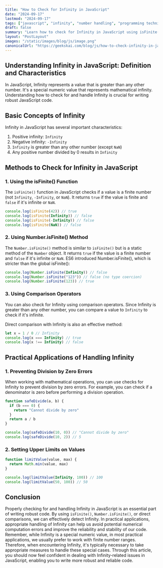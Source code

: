 ```yaml
---
title: "How to Check for Infinity in JavaScript"
date: "2024-09-17"
lastmod: "2024-09-17"
tags: ["javascript", "infinity", "number handling", "programming techniques"]
draft: false
summary: "Learn how to check for Infinity in JavaScript using isFinite(), Number.isFinite(), and comparison operators, plus tips for handling infinite values in real programming situations."
layout: "PostLayout"
images: "/static/images/blog/js/image.png"
canonicalUrl: "https://geekskai.com/blog/js/how-to-check-infinity-in-javascript/"
---
```


## Understanding Infinity in JavaScript: Definition and Characteristics

In JavaScript, Infinity represents a value that is greater than any other number. It's a special numeric value that represents mathematical infinity. Understanding how to check for and handle Infinity is crucial for writing robust JavaScript code.

## Basic Concepts of Infinity

Infinity in JavaScript has several important characteristics:

1. Positive infinity: `Infinity`
2. Negative infinity: `-Infinity`
3. `Infinity` is greater than any other number (except `NaN`)
4. Any positive number divided by 0 results in `Infinity`

## Methods to Check for Infinity in JavaScript

### 1. Using the isFinite() Function

The `isFinite()` function in JavaScript checks if a value is a finite number (not `Infinity`, `-Infinity`, or `NaN`). It returns `true` if the value is finite and `false` if it's infinite or `NaN`.

```javascript
console.log(isFinite(42)) // true
console.log(isFinite(Infinity)) // false
console.log(isFinite(-Infinity)) // false
console.log(isFinite(NaN)) // false
```

### 2. Using Number.isFinite() Method

The `Number.isFinite()` method is similar to `isFinite()` but is a static method of the `Number` object. It returns `true` if the value is a finite number and `false` if it's infinite or `NaN`.
ES6 introduced Number.isFinite(), which is stricter than the global isFinite():

```javascript
console.log(Number.isFinite(Infinity)) // false
console.log(Number.isFinite("123")) // false (no type coercion)
console.log(Number.isFinite(123)) // true
```

### 3. Using Comparison Operators

You can also check for Infinity using comparison operators. Since Infinity is greater than any other number, you can compare a value to `Infinity` to check if it's infinite.

Direct comparison with Infinity is also an effective method:

```javascript
let x = 1 / 0 // Infinity
console.log(x === Infinity) // true
console.log(x !== Infinity) // false
```

## Practical Applications of Handling Infinity

### 1. Preventing Division by Zero Errors

When working with mathematical operations, you can use checks for Infinity to prevent division by zero errors. For example, you can check if a denominator is zero before performing a division operation.

```javascript
function safeDivide(a, b) {
  if (b === 0) {
    return "Cannot divide by zero"
  }
  return a / b
}

console.log(safeDivide(10, 0)) // "Cannot divide by zero"
console.log(safeDivide(10, 2)) // 5
```

### 2. Setting Upper Limits on Values

```javascript
function limitValue(value, max) {
  return Math.min(value, max)
}

console.log(limitValue(Infinity, 100)) // 100
console.log(limitValue(50, 100)) // 50
```

## Conclusion

Properly checking for and handling Infinity in JavaScript is an essential part of writing robust code. By using `isFinite()`, `Number.isFinite()`, or direct comparisons, we can effectively detect Infinity. In practical applications, appropriate handling of Infinity can help us avoid potential numerical computation errors and improve the reliability and stability of our code.
Remember, while Infinity is a special numeric value, in most practical applications, we usually prefer to work with finite number ranges. Therefore, when encountering Infinity, it's typically necessary to take appropriate measures to handle these special cases.
Through this article, you should now feel confident in dealing with Infinity-related issues in JavaScript, enabling you to write more robust and reliable code.
